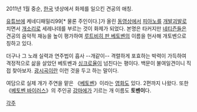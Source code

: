 2011년 1월 중순, [[한국]] 넷상에서 화제를 일으킨 견공의 애칭.

[[유튜브]]에 케네디패밀리99[* 물론 주인이다.]가 올린 [[동영상]]에서 [[피아노]]를 [[개발괴발]]로 치면서 [[개소리]]로 세레나데를 부르는 것이 화제가 되었다. 본명은 타커지만 [[네티즌]]들은 견공의 음악적 재능을 높이 평가하여 [[루트비히 판 베토벤]]의 이름을 헌사해 개토벤으로 칭하고 있다.

더구나 그 노래 실력과 연주법이 흡사 --개같이-- 격렬하게 포효하는 박력이 가득하여 격정적으로 삶을 살았던 베토벤과 [[싱크로]]율이 넘친다는 평이다. 백문이 불여일견이니 직접 찾아보자. [[광시곡]]이란 이런 것을 두고 하는 말이다.

여담으로 실제 개가 주연을 맡은 《[[베토벤]]》이라는 [[영화]]도 있다. 2편까지 나왔다. 또한 《[[베토벤 바이러스]]》의 주인공 [[강마에]]가 기르는 개 이름도 '''토벤이'''다.


[[각주]]
